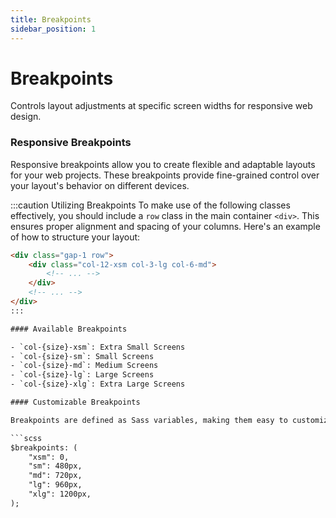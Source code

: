 ```yaml
---
title: Breakpoints
sidebar_position: 1
---
```


# Breakpoints

Controls layout adjustments at specific screen widths for responsive web design.

### Responsive Breakpoints

Responsive breakpoints allow you to create flexible and adaptable layouts for your web projects. These breakpoints provide fine-grained control over your layout's behavior on different devices.

:::caution Utilizing Breakpoints
To make use of the following classes effectively, you should include a `row` class in the main container `<div>`. This ensures proper alignment and spacing of your columns. Here's an example of how to structure your layout:

```html
<div class="gap-1 row">
    <div class="col-12-xsm col-3-lg col-6-md">
        <!-- ... -->
    </div>
    <!-- ... -->
</div>
:::

#### Available Breakpoints

- `col-{size}-xsm`: Extra Small Screens
- `col-{size}-sm`: Small Screens
- `col-{size}-md`: Medium Screens
- `col-{size}-lg`: Large Screens
- `col-{size}-xlg`: Extra Large Screens

#### Customizable Breakpoints

Breakpoints are defined as Sass variables, making them easy to customize to suit your project's needs. Here's how the breakpoints are defined:

```scss
$breakpoints: (
    "xsm": 0,
    "sm": 480px,
    "md": 720px,
    "lg": 960px,
    "xlg": 1200px,
);
